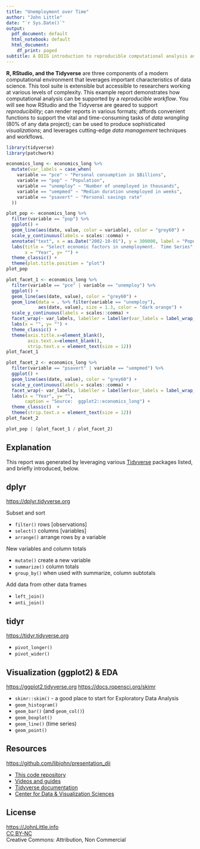 ```yaml
---
title: "Unemployment over Time"
author: "John Little"
date: "`r Sys.Date()`"
output:
  pdf_document: default
  html_notebook: default
  html_document:
    df_print: paged
subtitle: A DIIG introduction to reproducible computational analysis and report writing
---
```


**R, RStudio, and the Tidyverse** are three components of a modern computational environment that leverages important characteristics of data science. This tool suite is extensible but accessible to researchers working at various levels of complexity. This example report demonstrates how computational analysis can be supported by a *reproducible workflow*. You will see how RStudio and the Tidyverse are geared to support *reproducibility*; can render reports in various formats; affords convenient functions to support the vital and time-consuming tasks of *data wrangling* (80% of any data project); can be used to produce sophisticated *visualizations*; and leverages cutting-edge *data management* techniques and workflows.

<!-- ## Load library packages -->

```r
library(tidyverse)
library(patchwork)
```

<!-- The ggplot2 package contains an on-board dataset `economics_long` that we will use to demonstrate our computatonal workflow. -->

<!-- In these next few steps I will create various component visualizations and then patch those subparts into a single broader visualization. -->

```r
economics_long <- economics_long %>% 
  mutate(var_labels = case_when(
    variable == "pce" ~ "Personal consumption in $Billions",
    variable == "pop" ~ "Population",
    variable == "unemploy" ~ "Number of unemployed in thousands",
    variable == "uempmed" ~ "Median duration unemployed in weeks",
    variable == "psavert" ~ "Personal savings rate"
  ))
```

```r
plot_pop <- economics_long %>% 
  filter(variable == "pop") %>% 
  ggplot() +
  geom_line(aes(date, value, color = variable), color = "grey60") +
  scale_y_continuous(labels = scales::comma) +
  annotate("text", x = as.Date("2002-10-01"), y = 300000, label = "Population", size = 9) +
  labs(title = "Select economic factors in unemployment.  Time Series",
       x = "Year", y= "") +
  theme_classic() +
  theme(plot.title.position = "plot")
plot_pop
```

```r
plot_facet_1 <- economics_long %>% 
  filter(variable == "pce" | variable == "unemploy") %>% 
  ggplot() +
  geom_line(aes(date, value), color = "grey60") +
  geom_line(data = . %>% filter(variable == "unemploy"), 
            aes(date, value), size = 1.3, color = "dark orange") +
  scale_y_continuous(labels = scales::comma) +
  facet_wrap(~ var_labels, labeller = labeller(var_labels = label_wrap_gen(25))) +
  labs(x = "", y= "") +
  theme_classic() +
  theme(axis.title.x=element_blank(),
        axis.text.x=element_blank(),
        strip.text.x = element_text(size = 12))
plot_facet_1
```

```r
plot_facet_2 <- economics_long %>% 
  filter(variable == "psavert" | variable == "uempmed") %>% 
  ggplot() +
  geom_line(aes(date, value), color = "grey60") +
  scale_y_continuous(labels = scales::comma) +
  facet_wrap(~ var_labels, labeller = labeller(var_labels = label_wrap_gen(25))) +
  labs(x = "Year", y= "",
       caption = "Source:  ggplot2::economics_long") +
  theme_classic()  +
  theme(strip.text.x = element_text(size = 12))
plot_facet_2
```

```r
plot_pop | (plot_facet_1 / plot_facet_2)
```

## Explanation

This report was generated by leveraging various [Tidyverse](https://tidyverse.org) packages listed, and briefly introduced, below.

## dplyr

<https://dplyr.tidyverse.org>  

Subset and sort

-   `filter()` rows [observations]
-   `select()` columns [variables]
-   `arrange()` arrange rows by a variable

New variables and column totals

-   `mutate()` create a new variable
-   `summarize()` column totals
-   `group_by()` when used with summarize, column subtotals

Add data from other data frames

-   `left_join()`
-   `anti_join()`

## tidyr

<https://tidyr.tidyverse.org>  

-   `pivot_longer()`
-   `pivot_wider()`

## Visualization (**ggplot2**) & EDA

<https://ggplot2.tidyverse.org> <https://docs.ropensci.org/skimr>  

-   `skimr::skim()` - a good place to start for Exploratory Data Analysis
-   `geom_histogram()`
-   `geom_bar()` (and `geom_col()`)
-   `geom_boxplot()`
-   `geom_line()` (time series)
-   `geom_point()`

## Resources

<https://github.com/libjohn/presentation_dii>  

-   [This code repository](https://github.com/libjohn/presentation_diig)
-   [Videos and guides](https://rfun.library.duke.edu/portfolio/r_flipped/)
-   [Tidyverse documentation](https://tidyverse.org)
-   [Center for Data & Visualization Sciences](https://library.duke.edu/data)

## License

<https://JohnLittle.info>\
[CC BY-NC](https://creativecommons.org/licenses/by-nc/4.0/)\
Creative Commons: Attribution, Non Commercial
